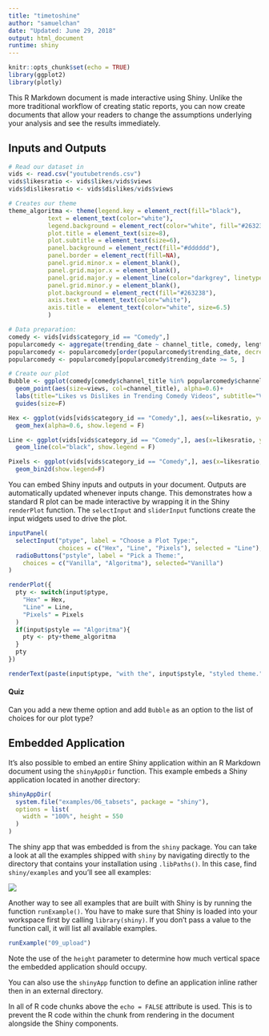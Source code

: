 ---
title: "timetoshine"
author: "samuelchan"
date: "Updated: June 29, 2018"
output: html_document
runtime: shiny
---

```{r setup, include=FALSE}
knitr::opts_chunk$set(echo = TRUE)
library(ggplot2)
library(plotly)
```

This R Markdown document is made interactive using Shiny. Unlike the more traditional workflow of creating static reports, you can now create documents that allow your readers to change the assumptions underlying your analysis and see the results immediately. 

## Inputs and Outputs
```{r echo=FALSE}
# Read our dataset in
vids <- read.csv("youtubetrends.csv")
vids$likesratio <- vids$likes/vids$views
vids$dislikesratio <- vids$dislikes/vids$views

# Creates our theme
theme_algoritma <- theme(legend.key = element_rect(fill="black"),
           text = element_text(color="white"),
           legend.background = element_rect(color="white", fill="#263238"),
           plot.title = element_text(size=8),
           plot.subtitle = element_text(size=6),
           panel.background = element_rect(fill="#dddddd"),
           panel.border = element_rect(fill=NA),
           panel.grid.minor.x = element_blank(),
           panel.grid.major.x = element_blank(),
           panel.grid.major.y = element_line(color="darkgrey", linetype=2),
           panel.grid.minor.y = element_blank(),
           plot.background = element_rect(fill="#263238"),
           axis.text = element_text(color="white"),
           axis.title =  element_text(color="white", size=6.5)
           )

# Data preparation:
comedy <- vids[vids$category_id == "Comedy",]
popularcomedy <- aggregate(trending_date ~ channel_title, comedy, length)
popularcomedy <- popularcomedy[order(popularcomedy$trending_date, decreasing=T), ]
popularcomedy <- popularcomedy[popularcomedy$trending_date >= 5, ]
```

```{r echo=F}
# Create our plot
Bubble <- ggplot(comedy[comedy$channel_title %in% popularcomedy$channel_title,], aes(x=likesratio, y=dislikesratio))+
  geom_point(aes(size=views, col=channel_title), alpha=0.6)+
  labs(title="Likes vs Dislikes in Trending Comedy Videos", subtitle="Visualizing likes vs dislikes in the Algoritma theme, source: YouTube")+
  guides(size=F)

Hex <- ggplot(vids[vids$category_id == "Comedy",], aes(x=likesratio, y=dislikesratio))+
  geom_hex(alpha=0.6, show.legend = F)

Line <- ggplot(vids[vids$category_id == "Comedy",], aes(x=likesratio, y=dislikesratio))+
  geom_line(col="black", show.legend = F)

Pixels <- ggplot(vids[vids$category_id == "Comedy",], aes(x=likesratio, y=dislikesratio))+
  geom_bin2d(show.legend=F)
```

You can embed Shiny inputs and outputs in your document. Outputs are automatically updated whenever inputs change.  This demonstrates how a standard R plot can be made interactive by wrapping it in the Shiny `renderPlot` function. The `selectInput` and `sliderInput` functions create the input widgets used to drive the plot.

```{r eruptions, echo=FALSE}
inputPanel(
  selectInput("ptype", label = "Choose a Plot Type:",
              choices = c("Hex", "Line", "Pixels"), selected = "Line"), 
  radioButtons("pstyle", label = "Pick a Theme:", 
    choices = c("Vanilla", "Algoritma"), selected="Vanilla")
)

renderPlot({
  pty <- switch(input$ptype,
    "Hex" = Hex,
    "Line" = Line,
    "Pixels" = Pixels
  )
  if(input$pstyle == "Algoritma"){
    pty <- pty+theme_algoritma
  }
  pty
})

renderText(paste(input$ptype, "with the", input$pstyle, "styled theme."))
```

<h4>Quiz</h4>
Can you add a new theme option and add `Bubble` as an option to the list of choices for our plot type?

## Embedded Application

It's also possible to embed an entire Shiny application within an R Markdown document using the `shinyAppDir` function. This example embeds a Shiny application located in another directory:

```{r tabsets, echo=FALSE}
shinyAppDir(
  system.file("examples/06_tabsets", package = "shiny"),
  options = list(
    width = "100%", height = 550
  )
)
```

The shiny app that was embedded is from the `shiny` package. You can take a look at all the examples shipped with `shiny` by navigating directly to the directory that contains your installation using `.libPaths()`. In this case, find `shiny/examples` and you'll see all examples:  

![](shinyexamples.png)

Another way to see all examples that are built with Shiny is by running the function `runExample()`. You have to make sure that Shiny is loaded into your workspace first by calling `library(shiny)`. If you don't pass a value to the function call, it will list all available examples.

```{r eval=F}
runExample("09_upload")
```


Note the use of the `height` parameter to determine how much vertical space the embedded application should occupy.

You can also use the `shinyApp` function to define an application inline rather then in an external directory.

In all of R code chunks above the `echo = FALSE` attribute is used. This is to prevent the R code within the chunk from rendering in the document alongside the Shiny components.



